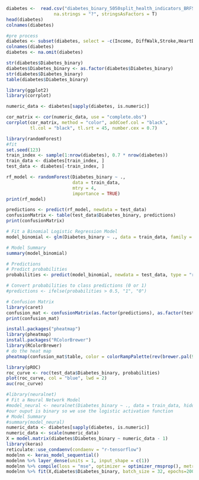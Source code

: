 ```r
diabetes <-  read.csv("diabetes_binary_5050split_health_indicators_BRFSS2015.csv",
                  na.strings = "?", stringsAsFactors = T)
head(diabetes)
colnames(diabetes)
```



```r
#pre process
diabetes <- subset(diabetes, select = -c(Income, DiffWalk,Stroke,HeartDiseaseorAttack,AnyHealthcare,NoDocbcCost,GenHlth,MentHlth,PhysHlth,Education))
colnames(diabetes)
diabetes <- na.omit(diabetes)

```



```r
str(diabetes$Diabetes_binary)
diabetes$Diabetes_binary <- as.factor(diabetes$Diabetes_binary)
str(diabetes$Diabetes_binary)
table(diabetes$Diabetes_binary)


```


```r

library(ggplot2)
library(corrplot)

numeric_data <- diabetes[sapply(diabetes, is.numeric)]

cor_matrix <- cor(numeric_data, use = "complete.obs")
corrplot(cor_matrix, method = "color", addCoef.col = "black",
         tl.col = "black", tl.srt = 45, number.cex = 0.7)
```

```r
library(randomForest)
#fit 
set.seed(123) 
train_index <- sample(1:nrow(diabetes), 0.7 * nrow(diabetes))
train_data <- diabetes[train_index, ]
test_data <- diabetes[-train_index, ]

rf_model <- randomForest(Diabetes_binary ~ .,
                         data = train_data, 
                         mtry = 4,           
                         importance = TRUE)  
print(rf_model)

predictions <- predict(rf_model, newdata = test_data)
confusionMatrix <- table(test_data$Diabetes_binary, predictions)
print(confusionMatrix)


```

```r
# Fit a Binomial Logistic Regression Model
model_binomial <- glm(Diabetes_binary ~ ., data = train_data, family = binomial())

# Model Summary
summary(model_binomial)

# Predictions
# Predict probabilities
probabilities <- predict(model_binomial, newdata = test_data, type = "response")

# Convert probabilities to class predictions (0 or 1)
#predictions <- ifelse(probabilities > 0.5, "1", "0")

# Confusion Matrix
library(caret)
confusion_mat <- confusionMatrix(as.factor(predictions), as.factor(test_data$Diabetes_binary))
print(confusion_mat)
```


```r
install.packages("pheatmap")
library(pheatmap)
install.packages("RColorBrewer")
library(RColorBrewer)
# do the heat map
pheatmap(confusion_mat$table, color = colorRampPalette(rev(brewer.pal(9, "Blues")))(100), fontsize = 10, fontsize_row = 10, fontsize_col = 10, cluster_rows = T, cluster_cols = T, display_numbers = T, number_format = "%.0f", main = "Confusion Matrix Heatmap")
```


```r
library(pROC)
roc_curve <- roc(test_data$Diabetes_binary, probabilities)
plot(roc_curve, col = "blue", lwd = 2)
auc(roc_curve)
```       

```r

#library(neuralnet)
# Fit a Neural Network Model
#model_neural <- neuralnet(Diabetes_binary ~ ., data = train_data, hidden = 2)
#our ouput is binary so we use the logistic activation function
# Model Summary
#summary(model_neural)
numeric_data <- diabetes[sapply(diabetes, is.numeric)]
numeric_data <- scale(numeric_data)
X = model.matrix(diabetes$Diabetes_binary ~ numeric_data - 1)
library(keras)
reticulate::use_condaenv(condaenv = "r-tensorflow")
modelnn <- keras_model_sequential()
modelnn %>% layer_dense(units = 1, input_shape = c(1))
modelnn %>% compile(loss = "mse", optimizer = optimizer_rmsprop(), metrics = c("mean_absolute_error"))
modelnn %>% fit(X,diabetes$Diabetes_binary, batch_size = 32, epochs=200)
```